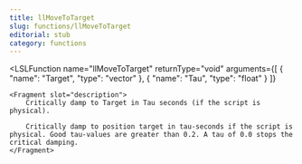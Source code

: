 ```yaml
---
title: llMoveToTarget
slug: functions/llMoveToTarget
editorial: stub
category: functions
---
```


<LSLFunction
	name="llMoveToTarget"
	returnType="void"
	arguments={[
	{
		"name": "Target",
		"type": "vector"
	},
	{
		"name": "Tau",
		"type": "float"
	}
]}
>
	<Fragment slot="description">
		Critically damp to Target in Tau seconds (if the script is physical).
		
		Critically damp to position target in tau-seconds if the script is physical. Good tau-values are greater than 0.2. A tau of 0.0 stops the critical damping.
	</Fragment>
</LSLFunction>
